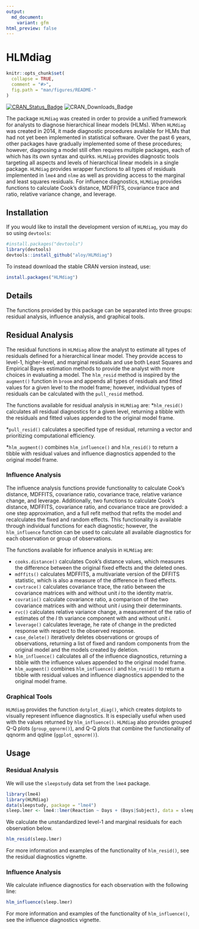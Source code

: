```yaml
---
output:
  md_document:
    variant: gfm
html_preview: false
---
```


# HLMdiag
```r
knitr::opts_chunk$set(
  collapse = TRUE,
  comment = "#>", 
  fig.path = "man/figures/README-"
)
```
[![CRAN_Status_Badge](http://www.r-pkg.org/badges/version/HLMdiag)](https://cran.r-project.org/package=HLMdiag)
![CRAN_Downloads_Badge](http://cranlogs.r-pkg.org/badges/HLMdiag)

The package `HLMdiag` was created in order to provide a unified framework for analysts to diagnose hierarchical linear models (HLMs). When `HLMdiag` was created in 2014, it made diagnostic procedures available for HLMs that had not yet been implemented in statistical software. Over the past 6 years, other packages have gradually implemented some of these procedures; however, diagnosing a model still often requires multiple packages, each of which has its own syntax and quirks. `HLMdiag` provides diagnostic tools targeting all aspects and levels of hierarchical linear models in a single package. `HLMdiag` provides wrapper functions to all types of residuals implemented in `lme4` and `nlme` as well as providing access to the marginal and least squares residuals. For influence diagnostics, `HLMdiag` provides functions to calculate Cook's distance, MDFFITS, covariance trace and ratio, relative variance change, and leverage. 

## Installation

If you would like to install the development version of `HLMdiag`, you may do so using `devtools`:
```r
#install.packages("devtools")
library(devtools)
devtools::install_github("aloy/HLMdiag")
```

To instead download the stable CRAN version instead, use:
```r
install.packages("HLMdiag")
```

## Details

The functions provided by this package can be separated into three groups: residual analysis, influence analysis, and graphical tools. 

## Residual Analysis
The residual functions in `HLMdiag` allow the analyst to estimate all types of residuals defined for a hierarchical linear model. They provide access to level-1, higher-level, and marginal residuals and use both Least Squares and Empirical Bayes estimation methods to provide the analyst with more choices in evaluating a model. The `hlm_resid` method is inspired by the `augment()` function in `broom` and appends all types of residuals and fitted values for a given level to the model frame; however, individual types of residuals can be calculated with the `pull_resid` method.

The functions available for residual analysis in `HLMdiag` are:
*`hlm_resid()` calculates all residual diagnostics for a given level, returning a tibble with the residuals and fitted values appended to the original model frame. 

*`pull_resid()` calculates a specified type of residual, returning a vector and prioritizing computational efficiency.

*`hlm_augment()` combines `hlm_influence()` and `hlm_resid()` to return a tibble with residual values and influence diagnostics appended to the original model frame. 

### Influence Analysis
The influence analysis functions provide functionality to calculate Cook's distance, MDFFITS, covariance ratio, covariance trace, relative variance change, and leverage. Additionally, two functions to calculate Cook's distance, MDFFITS, covariance ratio, and covariance trace are provided: a one step approximation, and a full refit method that refits the model and recalculates the fixed and random effects. This functionality is available through individual functions for each diagnostic; however, the `hlm_influence` function can be used to calculate all available diagnostics for each observation or group of observations.

The functions available for influence analysis in `HLMdiag` are:

* `cooks.distance()` calculates Cook's distance values, which measures the difference between the original fixed effects and the deleted ones. 
* `mdffits()` calculates MDFFITS, a multivariate version of the DFFITS statistic, which is also a measure of the difference in fixed effects. 
* `covtrace()` calculates covariance trace, the ratio between the covariance matrices with and without unit *i* to the identity matrix.
* `covratio()` calculate covariance ratio, a comparison of the two covariance matrices with and without unit *i* using their determinants.
* `rvc()` calculates relative variance change, a measurement of the ratio of estimates of the *l* th variance component with and without unit *i*.
* `leverage()` calculates leverage, he rate of change in the predicted response with respect to the observed response.
* `case_delete()` iteratively deletes observations or groups of observations, returning a list of fixed and random components from the original model and the models created by deletion. 
* `hlm_influence()` calculates all of the influence diagnostics, returning a tibble with the influence values appended to the original model frame. 
* `hlm_augment()` combines `hlm_influence()` and `hlm_resid()` to return a tibble with residual values and influence diagnostics appended to the original model frame. 

### Graphical Tools

`HLMdiag` provides the function `dotplot_diag()`, which creates dotplots to visually represent influence diagnostics. It is especially useful when used with the values returned by `hlm_influence()`. `HLMdiag` also provides grouped Q-Q plots (`group_qqnorm()`), and Q-Q plots that combine the functionality of qqnorm and qqline (`ggplot_qqnorm()`).

## Usage

### Residual Analysis
We will use the `sleepstudy` data set from the `lme4` package. 
```r
library(lme4)
library(HLMdiag)
data(sleepstudy, package = "lme4")
sleep.lmer <- lme4::lmer(Reaction ~ Days + (Days|Subject), data = sleepstudy) 
```

We calculate the unstandardized level-1 and marginal residuals for each observation below.
```r
hlm_resid(sleep.lmer)
```

For more information and examples of the functionality of `hlm_resid()`, see the residual diagnostics vignette.

### Influence Analysis
We calculate influence diagnostics for each observation with the following line:
```r
hlm_influence(sleep.lmer)
```

For more information and examples of the functionality of `hlm_influence()`, see the influence diagnostics vignette. 

